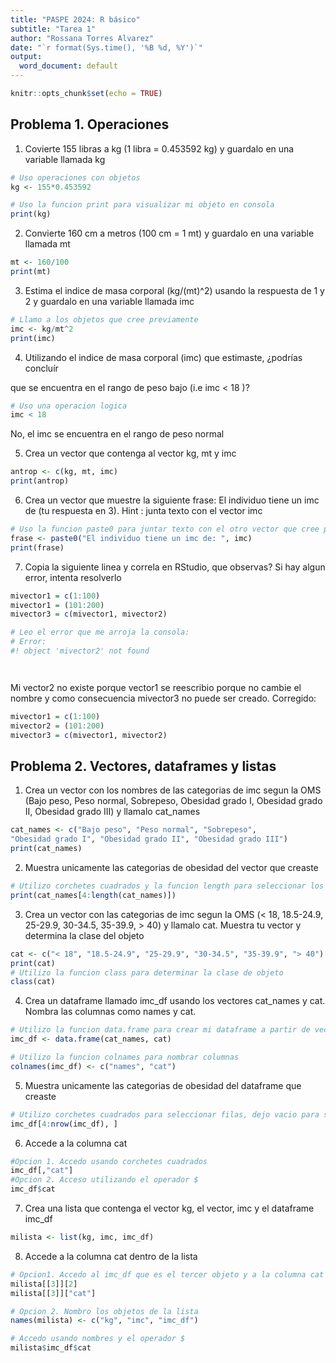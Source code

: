 ```yaml
---
title: "PASPE 2024: R básico"
subtitle: "Tarea 1"
author: "Rossana Torres Alvarez"
date: "`r format(Sys.time(), '%B %d, %Y')`"
output:
  word_document: default
---
```



```r
knitr::opts_chunk$set(echo = TRUE)
```

## Problema 1. Operaciones 

1. Covierte  155 libras a kg (1 libra = 0.453592 kg) y guardalo en una variable llamada kg

```r
# Uso operaciones con objetos
kg <- 155*0.453592

# Uso la funcion print para visualizar mi objeto en consola
print(kg)
```

2. Convierte 160 cm a metros (100 cm = 1 mt) y guardalo en una variable llamada mt 
```r
mt <- 160/100
print(mt)
```

3. Estima el indice de masa corporal (kg/(mt)^2) usando la respuesta de 1 y 2 y 
guardalo en una variable llamada imc

```r
# Llamo a los objetos que cree previamente
imc <- kg/mt^2
print(imc)
```


4. Utilizando el indice de masa corporal (imc) que estimaste, ¿podrías concluír

que se encuentra en el rango de peso bajo (i.e imc $<$ 18 )? 

```r
# Uso una operacion logica
imc < 18


```
No, el imc se encuentra en el rango de peso normal

5. Crea un vector que contenga al vector kg, mt y imc

```r
antrop <- c(kg, mt, imc)
print(antrop)
```


6. Crea un vector que muestre la siguiente frase: El individuo tiene un imc de 
(tu respuesta en 3). Hint : junta texto con el vector imc

```r
# Uso la funcion paste0 para juntar texto con el otro vector que cree previamente
frase <- paste0("El individuo tiene un imc de: ", imc)
print(frase)
```


7. Copia la siguiente linea y correla en RStudio, que observas? Si hay algun error, intenta resolverlo
```r
mivector1 = c(1:100)
mivector1 = (101:200)
mivector3 = c(mivector1, mivector2)

# Leo el error que me arroja la consola:
# Error:
#! object 'mivector2' not found




```
Mi vector2 no existe porque vector1 se reescribio porque no cambie el nombre y como consecuencia mivector3 no puede ser creado. Corregido:

```r
mivector1 = c(1:100)
mivector2 = (101:200)
mivector3 = c(mivector1, mivector2)
```

## Problema 2. Vectores, dataframes y listas

1. Crea un vector con los nombres de las categorias de imc segun la OMS (Bajo peso, Peso normal, Sobrepeso,
Obesidad grado I, Obesidad grado II, Obesidad grado III) y llamalo cat_names

```r




cat_names <- c("Bajo peso", "Peso normal", "Sobrepeso",
"Obesidad grado I", "Obesidad grado II", "Obesidad grado III")
print(cat_names)
```


2. Muestra unicamente las categorias de obesidad  del vector que creaste

```r
# Utilizo corchetes cuadrados y la funcion length para seleccionar los valores que quiero
print(cat_names[4:length(cat_names)])
```


3. Crea un vector con las categorias de imc segun la OMS 
(< 18, 18.5-24.9, 25-29.9, 30-34.5, 35-39.9, > 40) y 
llamalo cat. Muestra tu vector y determina la clase del objeto

```r
cat <- c("< 18", "18.5-24.9", "25-29.9", "30-34.5", "35-39.9", "> 40")
print(cat)
# Utilizo la funcion class para determinar la clase de objeto
class(cat)
```


4. Crea un dataframe llamado imc_df usando los vectores cat_names y cat. Nombra las columnas como names y cat.

```r
# Utilizo la funcion data.frame para crear mi dataframe a partir de vectores que cree previamente
imc_df <- data.frame(cat_names, cat)

# Utilizo la funcion colnames para nombrar columnas
colnames(imc_df) <- c("names", "cat")
```


5. Muestra unicamente las categorias de obesidad  del dataframe que creaste
```r
# Utilizo corchetes cuadrados para seleccionar filas, dejo vacio para seleccionar todas las columnas 
imc_df[4:nrow(imc_df), ]
```


6. Accede a la columna cat
```r
#Opcion 1. Accedo usando corchetes cuadrados
imc_df[,"cat"]
#Opcion 2. Acceso utilizando el operador $
imc_df$cat
```


7. Crea una lista que contenga el vector kg, el vector, imc y el dataframe imc_df
```r
milista <- list(kg, imc, imc_df)
```


8. Accede a la columna cat dentro de la lista
```r
# Opcion1. Accedo al imc_df que es el tercer objeto y a la columna cat (que es la columna 2 del data.frame)
milista[[3]][2]
milista[[3]]["cat"]

# Opcion 2. Nombro los objetos de la lista
names(milista) <- c("kg", "imc", "imc_df")

# Accedo usando nombres y el operador $
milista$imc_df$cat

```


